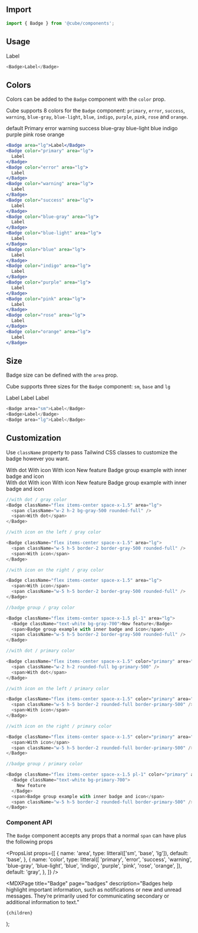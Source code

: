 


<Head>
  <title>Badge - Cube</title>
  <meta
    name="description"
    content="Badges help highlight important information, such as notifications or new and unread messages. They’re primarily used for communicating secondary or additional information to text."
  />
</Head>

## Import

```js
import { Badge } from '@cube/components';
```

## Usage

<Example>
  <Badge>Label</Badge>
</Example>

```js
<Badge>Label</Badge>
```

## Colors

Colors can be added to the `Badge` component with the `color` prop.

Cube supports 8 colors for the `Badge` component: `primary`, `error`, `success`, `warning`, `blue-gray`, `blue-light`, `blue`, `indigo`, `purple`, `pink`, `rose` and `orange`.

<Example>
  <Badge area="lg">default</Badge>
  <Badge color="primary" area="lg">
    Primary
  </Badge>
  <Badge color="error" area="lg">
    error
  </Badge>
  <Badge color="warning" area="lg">
    warning
  </Badge>

  <Badge color="success" area="lg">
    success
  </Badge>
  <Badge color="blue-gray" area="lg">
    blue-gray
  </Badge>
  <Badge color="blue-light" area="lg">
    blue-light
  </Badge>
  <Badge color="blue" area="lg">
    blue
  </Badge>
  <Badge color="indigo" area="lg">
    indigo
  </Badge>
  <Badge color="purple" area="lg">
    purple
  </Badge>
  <Badge color="pink" area="lg">
    pink
  </Badge>
  <Badge color="rose" area="lg">
    rose
  </Badge>
  <Badge color="orange" area="lg">
    orange
  </Badge>
</Example>

```jsx
<Badge area="lg">Label</Badge>
<Badge color="primary" area="lg">
  Label
</Badge>
<Badge color="error" area="lg">
  Label
</Badge>
<Badge color="warning" area="lg">
  Label
</Badge>
<Badge color="success" area="lg">
  Label
</Badge>
<Badge color="blue-gray" area="lg">
  Label
</Badge>
<Badge color="blue-light" area="lg">
  Label
</Badge>
<Badge color="blue" area="lg">
  Label
</Badge>
<Badge color="indigo" area="lg">
  Label
</Badge>
<Badge color="purple" area="lg">
  Label
</Badge>
<Badge color="pink" area="lg">
  Label
</Badge>
<Badge color="rose" area="lg">
  Label
</Badge>
<Badge color="orange" area="lg">
  Label
</Badge>
```

## Size

Badge size can be defined with the `area` prop.

Cube supports three sizes for the `Badge` component: `sm`, `base` and `lg`

<Example>
  <Badge area="sm">Label</Badge>
  <Badge>Label</Badge>
  <Badge area="lg">Label</Badge>
</Example>

```js
<Badge area="sm">Label</Badge>
<Badge>Label</Badge>
<Badge area="lg">Label</Badge>
```

## Customization

Use `className` property to pass Tailwind CSS classes to customize the badge however you want.

<Example>
  <div className="flex flex-col space-y-10">
    <div className="flex flex-col xl:flex-row items-start xl:items-center gap-3">
      <Badge className="flex items-center space-x-1.5" area="lg">
        <span className="w-2 h-2 bg-gray-500 rounded-full" />
        <span>With dot</span>
      </Badge>
      <Badge className="flex items-center space-x-1.5" area="lg">
        <span className="w-5 h-5 border-2 border-gray-500 rounded-full" />
        <span>With icon</span>
      </Badge>
      <Badge className="flex items-center space-x-1.5" area="lg">
        <span>With icon</span>
        <span className="w-5 h-5 border-2 border-gray-500 rounded-full" />
      </Badge>
      <Badge className="flex items-center space-x-1.5 pl-1" area="lg">
        <Badge className="text-white bg-gray-700">New feature</Badge>
        <span>Badge group example with inner badge and icon</span>
        <span className="w-5 h-5 border-2 border-gray-500 rounded-full" />
      </Badge>
    </div>
    <div className="flex flex-col xl:flex-row items-start xl:items-center gap-3">
      <Badge
        color="primary"
        className="flex items-center space-x-1.5"
        area="lg"
      >
        <span className="w-2 h-2 rounded-full bg-primary-500" />
        <span>With dot</span>
      </Badge>
      <Badge
        color="primary"
        className="flex items-center space-x-1.5"
        area="lg"
      >
        <span className="w-5 h-5 border-2 rounded-full border-primary-500" />
        <span>With icon</span>
      </Badge>
      <Badge
        color="primary"
        className="flex items-center space-x-1.5"
        area="lg"
      >
        <span>With icon</span>
        <span className="w-5 h-5 border-2 rounded-full border-primary-500" />
      </Badge>
      <Badge
        color="primary"
        className="flex items-center space-x-1.5 pl-1"
        area="lg"
      >
        <Badge className="text-white bg-primary-700">New feature</Badge>
        <span>Badge group example with inner badge and icon</span>
        <span className="w-5 h-5 border-2 rounded-full border-primary-500" />
      </Badge>
    </div>
  </div>
</Example>

```js
//with dot / gray color
<Badge className="flex items-center space-x-1.5" area="lg">
  <span className="w-2 h-2 bg-gray-500 rounded-full" />
  <span>With dot</span>
</Badge>

//with icon on the left / gray color

<Badge className="flex items-center space-x-1.5" area="lg">
  <span className="w-5 h-5 border-2 border-gray-500 rounded-full" />
  <span>With icon</span>
</Badge>

//with icon on the right / gray color

<Badge className="flex items-center space-x-1.5" area="lg">
  <span>With icon</span>
  <span className="w-5 h-5 border-2 border-gray-500 rounded-full" />
</Badge>

//badge group / gray color

<Badge className="flex items-center space-x-1.5 pl-1" area="lg">
  <Badge className="text-white bg-gray-700">New feature</Badge>
  <span>Badge group example with inner badge and icon</span>
  <span className="w-5 h-5 border-2 border-gray-500 rounded-full" />
</Badge>

//with dot / primary color

<Badge className="flex items-center space-x-1.5" color="primary" area="lg">
  <span className="w-2 h-2 rounded-full bg-primary-500" />
  <span>With dot</span>
</Badge>

//with icon on the left / primary color

<Badge className="flex items-center space-x-1.5" color="primary" area="lg">
  <span className="w-5 h-5 border-2 rounded-full border-primary-500" />
  <span>With icon</span>
</Badge>

//with icon on the right / primary color

<Badge className="flex items-center space-x-1.5" color="primary" area="lg">
  <span>With icon</span>
  <span className="w-5 h-5 border-2 rounded-full border-primary-500" />
</Badge>

//badge group / primary color

<Badge className="flex items-center space-x-1.5 pl-1" color="primary" area="lg">
  <Badge className="text-white bg-primary-700">
    New feature
  </Badge>
  <span>Badge group example with inner badge and icon</span>
  <span className="w-5 h-5 border-2 rounded-full border-primary-500" />
</Badge>
```

### Component API

The `Badge` component accepts any props that a normal `span` can have plus the following props

<PropsList
  props={[
    {
      name: 'area',
      type: litteral(['sm', 'base', 'lg']),
      default: 'base',
    },
    {
      name: 'color',
      type: litteral([
        'primary',
        'error',
        'success',
        'warning',
        'blue-gray',
        'blue-light',
        'blue',
        'indigo',
        'purple',
        'pink',
        'rose',
        'orange',
      ]),
      default: 'gray',
    },
  ]}
/>

  <MDXPage
    title="Badge"
    page="badges"
    description="Badges help highlight important information, such as notifications or new and unread messages. They’re primarily used for communicating secondary or additional information to text."
  >
    {children}
  </MDXPage>
);
